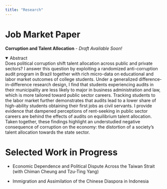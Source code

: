 ```yaml
---
title: "Research"
---
```


# Job Market Paper

**Corruption and Talent Allocation** - *Draft Available Soon!*

<details open>
  <summary>Abstract</summary>
    Does political corruption shift talent allocation across public and private sectors? I answer this question by exploiting a randomized anti-corruption audit program in Brazil together with rich micro-data on educational and labor market outcomes of college students. Under a generalized difference-in-difference research design, I find that students experiencing audits in their municipality are less likely to major in business administration and law, which is more tailored toward public sector careers. Tracking students to the labor market further demonstrates that audits lead to a lower share of high-ability students obtaining their first jobs as civil servants. I provide evidence that dampened perceptions of rent-seeking in public sector careers are behind the effects of audits on equilibrium talent allocation. Taken together, these findings highlight an understudied negative consequence of corruption on the economy: the distortion of a society's talent allocation towards the state sector.
</details>


# Selected Work in Progress
- Economic Dependence and Political Dispute Across the Taiwan Strait (with Chiman Cheung and Tzu-Ting Yang) 

- Immigration and Assimilation of the Chinese Diaspora in Indonesia
